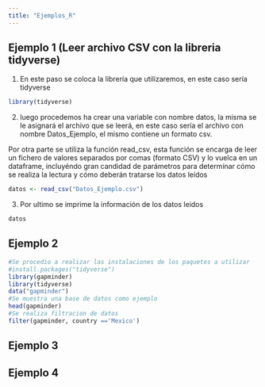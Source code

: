 ```yaml
---
title: "Ejemplos_R"
---
```


## Ejemplo 1 (Leer archivo CSV con la libreria tidyverse)

1. En este paso se coloca la librería que utilizaremos, en este caso sería tidyverse
```r
library(tidyverse)
```
2. luego procedemos ha crear una variable con nombre datos, la misma se le asignará el archivo
que se leerá, en este caso sería el archivo con nombre Datos_Ejemplo, el mismo contiene un formato
csv.

Por otra parte se utiliza la función read_csv, esta función se encarga de leer un fichero de valores separados por comas (formato CSV) y lo vuelca en un dataframe, incluyéndo gran candidad de parámetros para determinar cómo se realiza la lectura y cómo deberán tratarse los datos leídos
```r
datos <- read_csv("Datos_Ejemplo.csv")
```

3. Por ultimo se imprime la información de los datos leidos 
```r
datos
```

## Ejemplo 2
```r
#Se procedio a realizar las instalaciones de los paquetes a utilizar
#install.packages("tidyverse")
library(gapminder)
library(tidyverse)
data("gapminder")
#Se muestra una base de datos como ejemplo
head(gapminder)
#Se realiza filtracion de datos
filter(gapminder, country =='Mexico')
```


## Ejemplo 3

## Ejemplo 4
